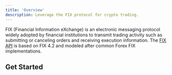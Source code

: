 ```yaml
---
title: 'Overview'
description: Leverage the FIX protocol for crypto trading.
---
```


[fix-api]: https://developer.paxos.com/docs/itbit/fix/

FIX (Financial Information eXchange) is an electronic messaging protocol widely adopted by financial institutions to transmit trading activity such as submitting or canceling orders and receiving execution information. The [FIX API][fix-api] is based on FIX 4.2 and modeled after common Forex FIX implementations.

## Get Started

<DocCardList />
